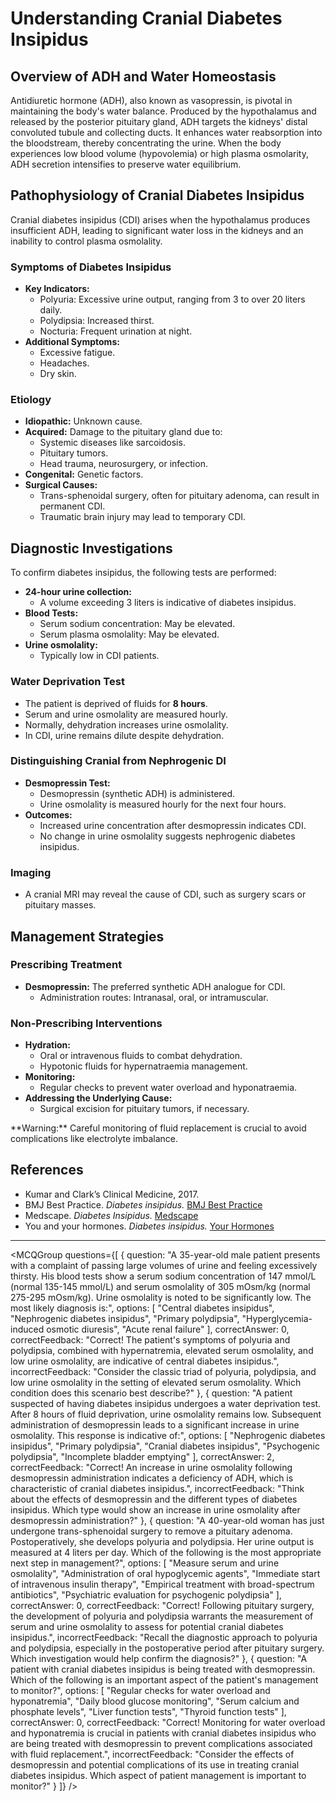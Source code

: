
# Understanding Cranial Diabetes Insipidus

## Overview of ADH and Water Homeostasis

Antidiuretic hormone (ADH), also known as vasopressin, is pivotal in maintaining the body's water balance. Produced by the hypothalamus and released by the posterior pituitary gland, ADH targets the kidneys' distal convoluted tubule and collecting ducts. It enhances water reabsorption into the bloodstream, thereby concentrating the urine. When the body experiences low blood volume (hypovolemia) or high plasma osmolarity, ADH secretion intensifies to preserve water equilibrium.

## Pathophysiology of Cranial Diabetes Insipidus

Cranial diabetes insipidus (CDI) arises when the hypothalamus produces insufficient ADH, leading to significant water loss in the kidneys and an inability to control plasma osmolality.

### Symptoms of Diabetes Insipidus

- **Key Indicators:**
  - Polyuria: Excessive urine output, ranging from 3 to over 20 liters daily.
  - Polydipsia: Increased thirst.
  - Nocturia: Frequent urination at night.
- **Additional Symptoms:**
  - Excessive fatigue.
  - Headaches.
  - Dry skin.

### Etiology

- **Idiopathic:** Unknown cause.
- **Acquired:** Damage to the pituitary gland due to:
  - Systemic diseases like sarcoidosis.
  - Pituitary tumors.
  - Head trauma, neurosurgery, or infection.
- **Congenital:** Genetic factors.
- **Surgical Causes:**
  - Trans-sphenoidal surgery, often for pituitary adenoma, can result in permanent CDI.
  - Traumatic brain injury may lead to temporary CDI.

## Diagnostic Investigations

To confirm diabetes insipidus, the following tests are performed:

- **24-hour urine collection:**
  - A volume exceeding 3 liters is indicative of diabetes insipidus.
- **Blood Tests:**
  - Serum sodium concentration: May be elevated.
  - Serum plasma osmolality: May be elevated.
- **Urine osmolality:**
  - Typically low in CDI patients.

### Water Deprivation Test

- The patient is deprived of fluids for **8 hours**.
- Serum and urine osmolality are measured hourly.
- Normally, dehydration increases urine osmolality.
- In CDI, urine remains dilute despite dehydration.

### Distinguishing Cranial from Nephrogenic DI

- **Desmopressin Test:**
  - Desmopressin (synthetic ADH) is administered.
  - Urine osmolality is measured hourly for the next four hours.
- **Outcomes:**
  - Increased urine concentration after desmopressin indicates CDI.
  - No change in urine osmolality suggests nephrogenic diabetes insipidus.

### Imaging

- A cranial MRI may reveal the cause of CDI, such as surgery scars or pituitary masses.

## Management Strategies

### Prescribing Treatment

- **Desmopressin:** The preferred synthetic ADH analogue for CDI.
  - Administration routes: Intranasal, oral, or intramuscular.

### Non-Prescribing Interventions

- **Hydration:**
  - Oral or intravenous fluids to combat dehydration.
  - Hypotonic fluids for hypernatraemia management.
- **Monitoring:**
  - Regular checks to prevent water overload and hyponatraemia.
- **Addressing the Underlying Cause:**
  - Surgical excision for pituitary tumors, if necessary.

<Callout emoji="⚠️">
**Warning:** Careful monitoring of fluid replacement is crucial to avoid complications like electrolyte imbalance.
</Callout>

## References

- Kumar and Clark’s Clinical Medicine, 2017.
- BMJ Best Practice. _Diabetes insipidus._ [BMJ Best Practice](https://bestpractice.bmj.com)
- Medscape. _Diabetes Insipidus._ [Medscape](https://emedicine.medscape.com/article/117648-overview#a1)
- You and your hormones. _Diabetes insipidus._ [Your Hormones](https://www.yourhormones.info/endocrine-conditions/diabetes-insipidus/)

---

<MCQGroup questions={[
  {
    question: "A 35-year-old male patient presents with a complaint of passing large volumes of urine and feeling excessively thirsty. His blood tests show a serum sodium concentration of 147 mmol/L (normal 135-145 mmol/L) and serum osmolality of 305 mOsm/kg (normal 275-295 mOsm/kg). Urine osmolality is noted to be significantly low. The most likely diagnosis is:",
    options: [
      "Central diabetes insipidus",
      "Nephrogenic diabetes insipidus",
      "Primary polydipsia",
      "Hyperglycemia-induced osmotic diuresis",
      "Acute renal failure"
    ],
    correctAnswer: 0,
    correctFeedback: "Correct! The patient's symptoms of polyuria and polydipsia, combined with hypernatremia, elevated serum osmolality, and low urine osmolality, are indicative of central diabetes insipidus.",
    incorrectFeedback: "Consider the classic triad of polyuria, polydipsia, and low urine osmolality in the setting of elevated serum osmolality. Which condition does this scenario best describe?"
  },
  {
    question: "A patient suspected of having diabetes insipidus undergoes a water deprivation test. After 8 hours of fluid deprivation, urine osmolality remains low. Subsequent administration of desmopressin leads to a significant increase in urine osmolality. This response is indicative of:",
    options: [
      "Nephrogenic diabetes insipidus",
      "Primary polydipsia",
      "Cranial diabetes insipidus",
      "Psychogenic polydipsia",
      "Incomplete bladder emptying"
    ],
    correctAnswer: 2,
    correctFeedback: "Correct! An increase in urine osmolality following desmopressin administration indicates a deficiency of ADH, which is characteristic of cranial diabetes insipidus.",
    incorrectFeedback: "Think about the effects of desmopressin and the different types of diabetes insipidus. Which type would show an increase in urine osmolality after desmopressin administration?"
  },
  {
    question: "A 40-year-old woman has just undergone trans-sphenoidal surgery to remove a pituitary adenoma. Postoperatively, she develops polyuria and polydipsia. Her urine output is measured at 4 liters per day. Which of the following is the most appropriate next step in management?",
    options: [
      "Measure serum and urine osmolality",
      "Administration of oral hypoglycemic agents",
      "Immediate start of intravenous insulin therapy",
      "Empirical treatment with broad-spectrum antibiotics",
      "Psychiatric evaluation for psychogenic polydipsia"
    ],
    correctAnswer: 0,
    correctFeedback: "Correct! Following pituitary surgery, the development of polyuria and polydipsia warrants the measurement of serum and urine osmolality to assess for potential cranial diabetes insipidus.",
    incorrectFeedback: "Recall the diagnostic approach to polyuria and polydipsia, especially in the postoperative period after pituitary surgery. Which investigation would help confirm the diagnosis?"
  },
  {
    question: "A patient with cranial diabetes insipidus is being treated with desmopressin. Which of the following is an important aspect of the patient's management to monitor?",
    options: [
      "Regular checks for water overload and hyponatremia",
      "Daily blood glucose monitoring",
      "Serum calcium and phosphate levels",
      "Liver function tests",
      "Thyroid function tests"
    ],
    correctAnswer: 0,
    correctFeedback: "Correct! Monitoring for water overload and hyponatremia is crucial in patients with cranial diabetes insipidus who are being treated with desmopressin to prevent complications associated with fluid replacement.",
    incorrectFeedback: "Consider the effects of desmopressin and potential complications of its use in treating cranial diabetes insipidus. Which aspect of patient management is important to monitor?"
  }
]} />